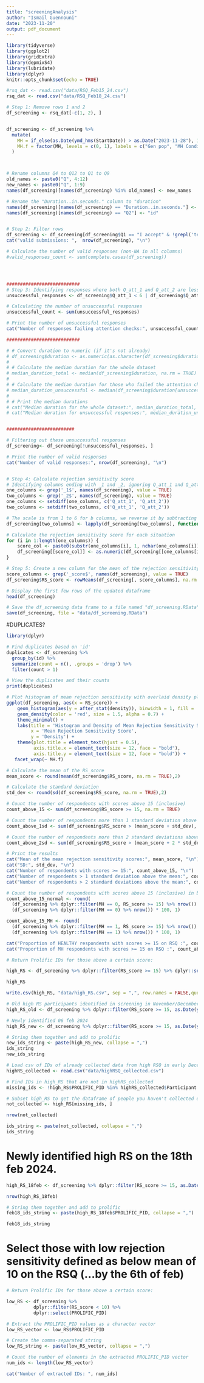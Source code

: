 ```yaml
---
title: "screeningAnalysis"
author: "Ismail Guennouni"
date: "2023-11-20"
output: pdf_document
---
```



```r
library(tidyverse)
library(ggplot2)
library(gridExtra)
library(depmixS4)
library(lubridate)
library(dplyr)
knitr::opts_chunk$set(echo = TRUE)
```

```r

#rsq_dat <- read.csv("data/RSQ_Feb15_24.csv") 
rsq_dat <- read.csv("data/RSQ_Feb18_24.csv") 

# Step 1: Remove rows 1 and 2
df_screening <- rsq_dat[-c(1, 2), ]


df_screening <- df_screening %>%
  mutate(
    MH = if_else(as.Date(ymd_hms(StartDate)) > as.Date("2023-11-28"), 1, 0),
    MH.f = factor(MH, levels = c(0, 1), labels = c("Gen pop", "MH Condition"))
  )



# Rename columns Q4 to Q12 to Q1 to Q9
old_names <- paste0("Q", 4:12)
new_names <- paste0("Q", 1:9)
names(df_screening)[names(df_screening) %in% old_names] <- new_names

# Rename the "Duration..in.seconds." column to "duration"
names(df_screening)[names(df_screening) == "Duration..in.seconds."] <- "duration"
names(df_screening)[names(df_screening) == "Q2"] <- "id"


# Step 2: Filter rows
df_screening <- df_screening[df_screening$Q1 == "I accept" & !grepl('test', df_screening$id) & df_screening$DistributionChannel ==  'anonymous', ]
cat("valid submissions: ",  nrow(df_screening), "\n")

# Calculate the number of valid responses (non-NA in all columns)
#valid_responses_count <- sum(complete.cases(df_screening))




###########################
# Step 3: Identifying responses where both Q_att_1 and Q_att_2 are less than or equal to 6
unsuccessful_responses <- df_screening$Q_att_1 < 6 | df_screening$Q_att_2 < 6

# Calculating the number of unsuccessful responses
unsuccessful_count <- sum(unsuccessful_responses)

# Print the number of unsuccessful responses
cat("Number of responses failing attention checks:", unsuccessful_count, "\n")

###########################

# # Convert duration to numeric (if it's not already)
# df_screening$duration <- as.numeric(as.character(df_screening$duration))
# 
# # Calculate the median duration for the whole dataset
# median_duration_total <- median(df_screening$duration, na.rm = TRUE)
# 
# # Calculate the median duration for those who failed the attention checks
# median_duration_unsuccessful <- median(df_screening$duration[unsuccessful_responses], na.rm = TRUE)
# 
# # Print the median durations
# cat("Median duration for the whole dataset:", median_duration_total, "seconds\n")
# cat("Median duration for unsuccessful responses:", median_duration_unsuccessful, "seconds\n")


#########################

# Filtering out these unsuccessful responses
df_screening<- df_screening[!unsuccessful_responses, ]

# Print the number of valid responses
cat("Number of valid responses:", nrow(df_screening), "\n")



```
```r
# Step 4: Calculate rejection sensitivity score
# Identifying columns ending with _1 and _2, ignoring Q_att_1 and Q_att_2
one_columns <- grep('_1$', names(df_screening), value = TRUE)
two_columns <- grep('_2$', names(df_screening), value = TRUE)
one_columns <- setdiff(one_columns, c('Q_att_1', 'Q_att_2'))
two_columns <- setdiff(two_columns, c('Q_att_1', 'Q_att_2'))

# The scale is from 1 to 6 for b columns, we reverse it by subtracting from 7
df_screening[two_columns] <- lapply(df_screening[two_columns], function(x) 7 - as.numeric(x))

# Calculate the rejection sensitivity score for each situation
for (i in 1:length(one_columns)) {
    score_col <- paste0(substr(one_columns[i], 1, nchar(one_columns[i])-2), '_score')
    df_screening[[score_col]] <- as.numeric(df_screening[[one_columns[i]]]) * as.numeric(df_screening[[two_columns[i]]])
}

# Step 5: Create a new column for the mean of the rejection sensitivity scores
score_columns <- grep('_score$', names(df_screening), value = TRUE)
df_screening$RS_score <- rowMeans(df_screening[, score_columns], na.rm = TRUE)

# Display the first few rows of the updated dataframe
head(df_screening)

# Save the df_screening data frame to a file named "df_screening.RData"
save(df_screening, file = "data/df_screening.RData")

```

#DUPLICATES?
```r
library(dplyr)

# Find duplicates based on 'id'
duplicates <- df_screening %>%
  group_by(id) %>%
  summarize(count = n(), .groups = 'drop') %>%
  filter(count > 1)

# View the duplicates and their counts
print(duplicates)

```


```r

# Plot histogram of mean rejection sensitivity with overlaid density plot
ggplot(df_screening, aes(x = RS_score)) +
    geom_histogram(aes(y = after_stat(density)), binwidth = 1, fill = 'skyblue', color = 'black', alpha = 0.6) +
    geom_density(color = 'red', size = 1.5, alpha = 0.7) +
    theme_minimal() +
    labs(title = 'Histogram and Density of Mean Rejection Sensitivity Scores',
         x = 'Mean Rejection Sensitivity Score',
         y = 'Density') +
    theme(plot.title = element_text(hjust = 0.5),
          axis.title.x = element_text(size = 12, face = "bold"),
          axis.title.y = element_text(size = 12, face = "bold")) + 
   facet_wrap(~ MH.f)

```

```r
# Calculate the mean of the RS_score 
mean_score <- round(mean(df_screening$RS_score, na.rm = TRUE),2)

# Calculate the standard deviation
std_dev <- round(sd(df_screening$RS_score, na.rm = TRUE),2)

# Count the number of respondents with scores above 15 (inclusive)
count_above_15 <- sum(df_screening$RS_score >= 15, na.rm = TRUE)

# Count the number of respondents more than 1 standard deviation above the mean
count_above_1sd <- sum(df_screening$RS_score > (mean_score + std_dev), na.rm = TRUE)

# Count the number of respondents more than 2 standard deviations above the mean
count_above_2sd <- sum(df_screening$RS_score > (mean_score + 2 * std_dev), na.rm = TRUE)

# Print the results
cat("Mean of the mean rejection sensitivity scores:", mean_score, "\n")
cat("SD:", std_dev, "\n")
cat("Number of respondents with scores >= 15:", count_above_15, "\n")
cat("Number of respondents > 1 standard deviation above the mean:", count_above_1sd, "\n")
cat("Number of respondents > 2 standard deviations above the mean:", count_above_2sd, "\n")

```
```r
# Count the number of respondents with scores above 15 (inclusive) in both samples
count_above_15_normal <- round(
  (df_screening %>% dplyr::filter(MH == 0, RS_score >= 15) %>% nrow()) / 
  (df_screening %>% dplyr::filter(MH == 0) %>% nrow()) * 100, 1)

count_above_15_MH <- round(
  (df_screening %>% dplyr::filter(MH == 1, RS_score >= 15) %>% nrow()) / 
  (df_screening %>% dplyr::filter(MH == 1) %>% nrow()) * 100, 1)

cat("Proportion of HEALTHY respondents with scores >= 15 on RSQ :", count_above_15_normal, "%\n")
cat("Proportion of MH respondents with scores >= 15 on RSQ :", count_above_15_MH, "%\n")

```

```r
# Return Prolific IDs for those above a certain score: 

high_RS <- df_screening %>% dplyr::filter(RS_score >= 15) %>% dplyr::select(PROLIFIC_PID)

high_RS

write.csv(high_RS, "data/high_RS.csv", sep = ",", row.names = FALSE,quote = FALSE)


```

```r
# Old high RS participants identified in screening in November/December 2023
high_RS_old <- df_screening %>% dplyr::filter(RS_score >= 15, as.Date(ymd_hms(StartDate)) != as.Date("2024-02-06") ) %>% dplyr::select(PROLIFIC_PID)

# Newly identified 06 feb 2024
high_RS_new <- df_screening %>% dplyr::filter(RS_score >= 15, as.Date(ymd_hms(StartDate)) == as.Date("2024-02-06") ) %>% dplyr::select(PROLIFIC_PID)

# String them together and add to prolific
new_ids_string <- paste(high_RS_new, collapse = ",")
ids_string
new_ids_string

```

```r
# Load csv of IDs of already collected data from high RSQ in early December
highRS_collected <- read.csv("data/highRSQ_collected.csv") 
```

```r
# Find IDs in high_RS that are not in highRS_collected
missing_ids <- !high_RS$PROLIFIC_PID %in% highRS_collected$Participant.id

# Subset high_RS to get the dataframe of people you haven't collected data for
not_collected <- high_RS[missing_ids, ]

nrow(not_collected)

ids_string <- paste(not_collected, collapse = ",")
ids_string
```


# Newly identified high RS on the 18th feb 2024.

```r

high_RS_18feb <- df_screening %>% dplyr::filter(RS_score >= 15, as.Date(ymd_hms(StartDate)) == as.Date("2024-02-18") ) %>% dplyr::select(PROLIFIC_PID)

nrow(high_RS_18feb)

# String them together and add to prolific
feb18_ids_string <- paste(high_RS_18feb$PROLIFIC_PID, collapse = ",")

feb18_ids_string
```


# Select those with low rejection sensitivity defined as below mean of 10 on the RSQ (...by the 6th of feb)
```r

# Return Prolific IDs for those above a certain score: 

low_RS <- df_screening %>% 
          dplyr::filter(RS_score < 10) %>% 
          dplyr::select(PROLIFIC_PID)

# Extract the PROLIFIC_PID values as a character vector
low_RS_vector <- low_RS$PROLIFIC_PID 

# Create the comma-separated string
low_RS_string <- paste(low_RS_vector, collapse = ",")

# Count the number of elements in the extracted PROLIFIC_PID vector
num_ids <- length(low_RS_vector)

cat("Number of extracted IDs: ", num_ids)

```



